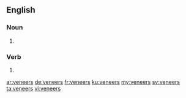 ==English==

===Noun===
{{head|en|plural}}

# {{plural of|veneer|lang=en|nocat=1}}

===Verb===
{{head|en}}

# {{en-third-person singular of|veneer}}

[[ar:veneers]]
[[de:veneers]]
[[fr:veneers]]
[[ku:veneers]]
[[my:veneers]]
[[sv:veneers]]
[[ta:veneers]]
[[vi:veneers]]